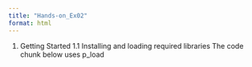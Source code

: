 ```yaml
---
title: "Hands-on_Ex02"
format: html
---
```


1. Getting Started 
1.1 Installing and loading required libraries
The code chunk below uses p_load 